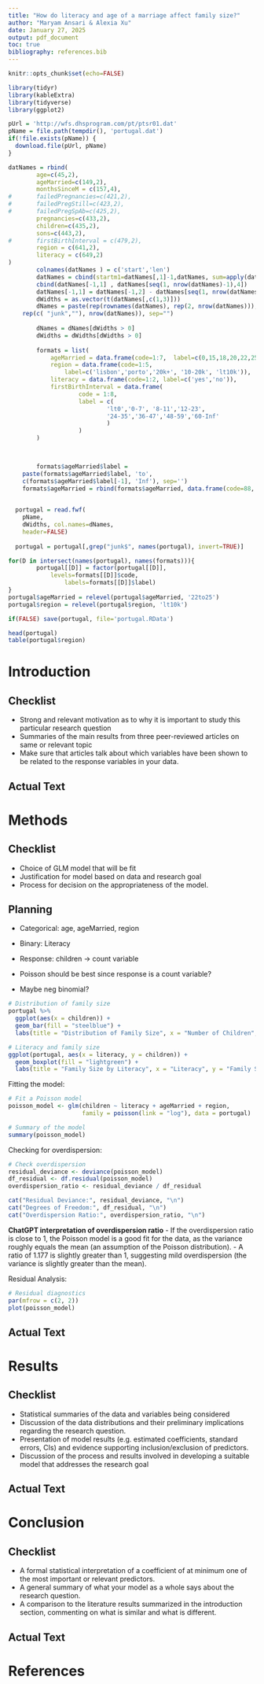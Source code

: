 ```yaml
---
title: "How do literacy and age of a marriage affect family size?"
author: "Maryam Ansari & Alexia Xu"
date: January 27, 2025
output: pdf_document
toc: true
bibliography: references.bib
---
```

\newpage

```r
knitr::opts_chunk$set(echo=FALSE)
```

```r
library(tidyr)
library(kableExtra)
library(tidyverse)
library(ggplot2)
```


```r
pUrl = 'http://wfs.dhsprogram.com/pt/ptsr01.dat'
pName = file.path(tempdir(), 'portugal.dat')
if(!file.exists(pName)) {
  download.file(pUrl, pName)
}

datNames = rbind(
		age=c(45,2),
		ageMarried=c(149,2), 
		monthsSinceM = c(157,4),
#		failedPregnancies=c(421,2),
#		failedPregStill=c(423,2),
#		failedPregSpAb=c(425,2),
		pregnancies=c(433,2),
		children=c(435,2),
		sons=c(443,2),
#		firstBirthInterval = c(479,2),
		region = c(641,2),
		literacy = c(649,2)
)
		colnames(datNames ) = c('start','len')
		datNames = cbind(startm1=datNames[,1]-1,datNames, sum=apply(datNames, 1,sum))
		cbind(datNames[-1,1] , datNames[seq(1, nrow(datNames)-1),4])
		datNames[-1,1] = datNames[-1,2] - datNames[seq(1, nrow(datNames)-1),4]
		dWidths = as.vector(t(datNames[,c(1,3)]))
		dNames = paste(rep(rownames(datNames), rep(2, nrow(datNames))),
  	rep(c( "junk",""), nrow(datNames)), sep="") 
		
		dNames = dNames[dWidths > 0]
		dWidths = dWidths[dWidths > 0]
		
		formats = list(
			ageMarried = data.frame(code=1:7,  label=c(0,15,18,20,22,25,30)),
			region = data.frame(code=1:5, 
				label=c('lisbon','porto','20k+', '10-20k', 'lt10k')),
			literacy = data.frame(code=1:2, label=c('yes','no')),
			firstBirthInterval = data.frame(
					code = 1:8,
					label = c(
							'lt0','0-7', '8-11','12-23',
							'24-35','36-47','48-59','60-Inf'
							)
					)
		)

	

		formats$ageMarried$label = 
  	paste(formats$ageMarried$label, 'to',
  	c(formats$ageMarried$label[-1], 'Inf'), sep='')
  	formats$ageMarried = rbind(formats$ageMarried, data.frame(code=88, label='never'))

   
  portugal = read.fwf(
    pName,
    dWidths, col.names=dNames,
    header=FALSE)
  
  portugal = portugal[,grep("junk$", names(portugal), invert=TRUE)]

for(D in intersect(names(portugal), names(formats))){
  		portugal[[D]] = factor(portugal[[D]],
  			levels=formats[[D]]$code, 
				labels=formats[[D]]$label)
}
portugal$ageMarried = relevel(portugal$ageMarried, '22to25')
portugal$region = relevel(portugal$region, 'lt10k')

if(FALSE) save(portugal, file='portugal.RData')
```

```r
head(portugal)
table(portugal$region)
```

\newpage

# Introduction

## Checklist

- Strong and relevant motivation as to why it is important to study this particular research question
- Summaries of the main results from three peer-reviewed articles on same or relevant topic
- Make sure that articles talk about which variables have been shown to be related to the response variables in your data.


## Actual Text




\newpage

# Methods

## Checklist

- Choice of GLM model that will be fit
- Justification for model based on data and research goal
- Process for decision on the appropriateness of the model.

## Planning

- Categorical: age, ageMarried, region
- Binary: Literacy
- Response: children -> count variable

- Poisson should be best since response is a count variable?
- Maybe neg binomial?

```r
# Distribution of family size
portugal %>%
  ggplot(aes(x = children)) + 
  geom_bar(fill = "steelblue") + 
  labs(title = "Distribution of Family Size", x = "Number of Children", y = "Frequency")

# Literacy and family size
ggplot(portugal, aes(x = literacy, y = children)) + 
  geom_boxplot(fill = "lightgreen") + 
  labs(title = "Family Size by Literacy", x = "Literacy", y = "Family Size")

```

Fitting the model:
```r
# Fit a Poisson model
poisson_model <- glm(children ~ literacy + ageMarried + region, 
                     family = poisson(link = "log"), data = portugal)

# Summary of the model
summary(poisson_model)

```

Checking for overdispersion:
```r
# Check overdispersion
residual_deviance <- deviance(poisson_model)
df_residual <- df.residual(poisson_model)
overdispersion_ratio <- residual_deviance / df_residual

cat("Residual Deviance:", residual_deviance, "\n")
cat("Degrees of Freedom:", df_residual, "\n")
cat("Overdispersion Ratio:", overdispersion_ratio, "\n")

```

**ChatGPT interpretation of overdispersion ratio** 
- If the overdispersion ratio is close to 1, the Poisson model is a good fit for the data, as the variance roughly equals the mean (an assumption of the Poisson distribution).
- A ratio of 1.177 is slightly greater than 1, suggesting mild overdispersion (the variance is slightly greater than the mean). 


Residual Analysis:
```r
# Residual diagnostics
par(mfrow = c(2, 2))
plot(poisson_model)
```


## Actual Text



\newpage

# Results

## Checklist

- Statistical summaries of the data and variables being considered 
- Discussion of the data distributions and their preliminary implications regarding the research question.
- Presentation of model results (e.g. estimated coefficients, standard errors, CIs) and evidence supporting
inclusion/exclusion of predictors.
- Discussion of the process and results involved in developing a suitable model that addresses the
research goal

## Actual Text



\newpage

# Conclusion

## Checklist

- A formal statistical interpretation of a coefficient of at minimum one of the most important or relevant
predictors.
- A general summary of what your model as a whole says about the research question.
- A comparison to the literature results summarized in the introduction section, commenting on what is
similar and what is different.



## Actual Text





\newpage

# References

